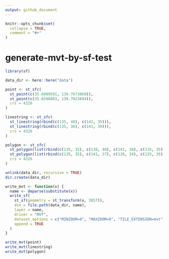 ```yaml
---
output: github_document
---
```


<!-- README.md is generated from README.Rmd. Please edit that file -->

```r
knitr::opts_chunk$set(
  collapse = TRUE,
  comment = "#>"
)
```

# generate-mvt-by-sf-test

```r
library(sf)

data_dir <- here::here("data")

point <- st_sfc(
  st_point(c(35.6809591, 139.7673068)),
  st_point(c(35.6598003, 139.7023894)),
  crs = 4326
)

linestring <- st_sfc(
  st_linestring(rbind(c(135, 40), c(142, 35))),
  st_linestring(rbind(c(135, 36), c(141, 39))),
  crs = 4326
)

polygon <- st_sfc(
  st_polygon(list(rbind(c(135, 35), c(138, 40), c(141, 38), c(135, 35)))),
  st_polygon(list(rbind(c(135, 35), c(141, 37), c(138, 34), c(135, 35)))),
  crs = 4326
)

unlink(data_dir, recursive = TRUE)
dir.create(data_dir)

write_mvt <- function(x) {
  name <- deparse(substitute(x))
  write_sf(
    st_sf(geometry = st_transform(x, 3857)),
    dsn = file.path(data_dir, name),
    layer = name,
    driver = "MVT",
    dataset_options = c("MINZOOM=4", "MAXZOOM=9", "TILE_EXTENSION=mvt", "COMPRESS=NO"),
    append = TRUE
  )
}

write_mvt(point)
write_mvt(linestring)
write_mvt(polygon)
```

